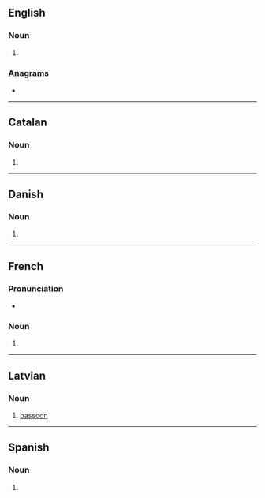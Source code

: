 ==English==

===Noun===
{{head|en|noun form}}

# {{plural of|en|fagot}}

===Anagrams===
* {{anagrams|en|a=afgost|go-fast}}

----

==Catalan==

===Noun===
{{head|ca|noun form}}

# {{plural of|ca|fagot}}

----

==Danish==

===Noun===
{{head|da|noun form|g=c}}

# {{inflection of|da|fagot||indef|gen|s}}

----

==French==

===Pronunciation===
* {{audio|fr|LL-Q150 (fra)-0x010C-fagots.wav|Audio}}

===Noun===
{{head|fr|noun plural form|g=m}}

# {{plural of|fr|fagot}}

----

==Latvian==

===Noun===
{{lv-noun|m}}

# [[bassoon]]

----

==Spanish==

===Noun===
{{head|es|noun form|g=m-p}}

# {{plural of|es|fagot}}